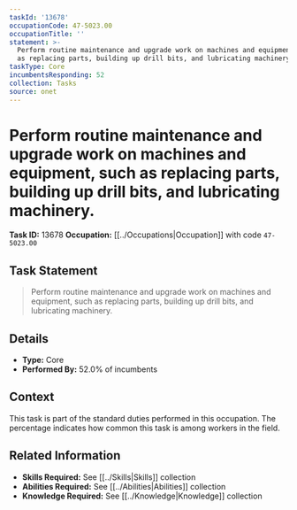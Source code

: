 ```yaml
---
taskId: '13678'
occupationCode: 47-5023.00
occupationTitle: ''
statement: >-
  Perform routine maintenance and upgrade work on machines and equipment, such
  as replacing parts, building up drill bits, and lubricating machinery.
taskType: Core
incumbentsResponding: 52
collection: Tasks
source: onet
---
```

# Perform routine maintenance and upgrade work on machines and equipment, such as replacing parts, building up drill bits, and lubricating machinery.

**Task ID:** 13678
**Occupation:** [[../Occupations|Occupation]] with code `47-5023.00`

## Task Statement

> Perform routine maintenance and upgrade work on machines and equipment, such as replacing parts, building up drill bits, and lubricating machinery.

## Details

- **Type:** Core
- **Performed By:** 52.0% of incumbents

## Context

This task is part of the standard duties performed in this occupation. The percentage indicates how common this task is among workers in the field.

## Related Information

- **Skills Required:** See [[../Skills|Skills]] collection
- **Abilities Required:** See [[../Abilities|Abilities]] collection
- **Knowledge Required:** See [[../Knowledge|Knowledge]] collection
